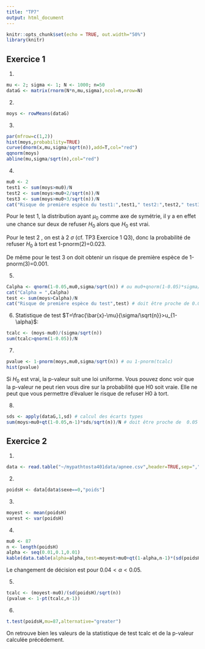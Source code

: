 ```yaml
---
title: "TP7"
output: html_document
---
```


```r
knitr::opts_chunk$set(echo = TRUE, out.width="50%")
library(knitr)
```

## Exercice 1 

1. 
```r
mu <- 2; sigma <- 1; N <- 1000; n=50
dataG <- matrix(rnorm(N*n,mu,sigma),ncol=n,nrow=N)
```

2.
```r
moys <- rowMeans(dataG)
```

3.
```r
par(mfrow=c(1,2))
hist(moys,probability=TRUE)
curve(dnorm(x,mu,sigma/sqrt(n)),add=T,col="red")
qqnorm(moys)
abline(mu,sigma/sqrt(n),col="red")
```


4. 
```r
mu0 <- 2
test1 <- sum(moys>mu0)/N
test2 <- sum(moys>mu0+2/sqrt(n))/N
test3 <- sum(moys>mu0+3/sqrt(n))/N
cat("Risque de première espèce du test1:",test1," test2:",test2," test3:",test3)
```
Pour le test 1, la distribution ayant $\mu_0$ comme axe de symétrie, il y a en effet une chance sur deux de refuser $H_0$ alors que $H_0$ est vrai.

Pour le test 2 , on est à 2 $\sigma$ (cf. TP3 Exercice 1 Q3), donc la probabilité de refuser $H_0$ à tort est 1-pnorm(2)=0.023.

De même pour le test 3 on doit obtenir un risque de première espèce de 1-pnorm(3)=0.001.

5.
```r
Calpha <- qnorm(1-0.05,mu0,sigma/sqrt(n)) # ou mu0+qnorm(1-0.05)*sigma/sqrt(n)
cat("Calpha = ",Calpha)
test <- sum(moys>Calpha)/N 
cat("Risque de première espèce du test",test) # doit être proche de 0.05
```

6.
Statistique de test $T=\frac{\bar{x}-\mu}{\sigma/\sqrt{n}}>u_{1-\alpha}$:

```r
tcalc <- (moys-mu0)/(sigma/sqrt(n)) 
sum(tcalc>qnorm(1-0.05))/N
```

7.
```r
pvalue <- 1-pnorm(moys,mu0,sigma/sqrt(n)) # ou 1-pnorm(tcalc)
hist(pvalue) 
```

Si $H_0$ est vrai, la p-valeur suit une loi uniforme. 
Vous pouvez donc voir que la p-valeur ne peut rien vous dire sur la probabilité que H0 soit vraie. 
Elle ne peut que vous permettre d’évaluer le risque de refuser H0 à tort.

8. 
```r
sds <- apply(dataG,1,sd) # calcul des écarts types
sum(moys>mu0+qt(1-0.05,n-1)*sds/sqrt(n))/N # doit être proche de  0.05
```


## Exercice 2 

1. 
```r
data <- read.table("~/mypathtosta401data/apnee.csv",header=TRUE,sep=",")
```

2. 
```r
poidsH <- data[data$sexe==0,"poids"]
```

3. 
```r
moyest <- mean(poidsH)
varest <- var(poidsH)
```

4.
```r
mu0 <- 87
n <- length(poidsH)
alpha <- seq(0.01,0.1,0.01)
kable(data.table(alpha=alpha,test=moyest>mu0+qt(1-alpha,n-1)*(sd(poidsH)/sqrt(n))))
```
Le changement de décision est pour $0.04<\alpha<0.05$.

5. 
```r
tcalc <- (moyest-mu0)/(sd(poidsH)/sqrt(n))
(pvalue <- 1-pt(tcalc,n-1))
```

6.
```r
t.test(poidsH,mu=87,alternative="greater")
```
On retrouve bien les valeurs de la statistique de test tcalc et de la p-valeur calculée précédement. 

